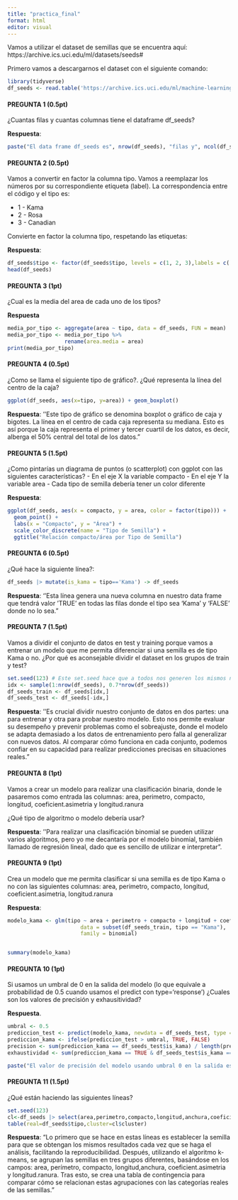 ---
title: "practica_final"
format: html
editor: visual
---

Vamos a utilizar el dataset de semillas que se encuentra aquí: https://archive.ics.uci.edu/ml/datasets/seeds#

Primero vamos a descargarnos el dataset con el siguiente comando:

```{r}
library(tidyverse)
df_seeds <- read.table('https://archive.ics.uci.edu/ml/machine-learning-databases/00236/seeds_dataset.txt', col.names =c('area','perimetro','compacto','longitud','anchura','coeficient.asimetria','longitud.ranura','tipo'))
```

#### PREGUNTA 1 (0.5pt)

¿Cuantas filas y cuantas columnas tiene el dataframe df_seeds?

**Respuesta**:

```{r}
paste("El data frame df_seeds es", nrow(df_seeds), "filas y", ncol(df_seeds), "columnas")
```

#### PREGUNTA 2 (0.5pt)

Vamos a convertir en factor la columna tipo. Vamos a reemplazar los números por su correspondiente etiqueta (label). La correspondencia entre el código y el tipo es:

-   1 - Kama
-   2 - Rosa
-   3 - Canadian

Convierte en factor la columna tipo, respetando las etiquetas:

**Respuesta**:

```{r}
df_seeds$tipo <- factor(df_seeds$tipo, levels = c(1, 2, 3),labels = c('Kama', 'Rosa', 'Canadian'))
head(df_seeds)
```

#### PREGUNTA 3 (1pt)

¿Cual es la media del area de cada uno de los tipos?

**Respuesta**

```{r}
media_por_tipo <- aggregate(area ~ tipo, data = df_seeds, FUN = mean)
media_por_tipo <- media_por_tipo %>%
                  rename(area.media = area)
print(media_por_tipo)
```

#### PREGUNTA 4 (0.5pt)

¿Como se llama el siguiente tipo de gráfico?. ¿Qué representa la línea del centro de la caja?

```{r}
ggplot(df_seeds, aes(x=tipo, y=area)) + geom_boxplot()
```

**Respuesta**: ''Este tipo de gráfico se denomina boxplot o gráfico de caja y bigotes. La línea en el centro de cada caja representa su mediana. Esto es así porque la caja representa el primer y tercer cuartil de los datos, es decir, alberga el 50% central del total de los datos."

#### PREGUNTA 5 (1.5pt)

¿Como pintarías un diagrama de puntos (o scatterplot) con ggplot con las siguientes características? - En el eje X la variable compacto - En el eje Y la variable area - Cada tipo de semilla debería tener un color diferente

**Respuesta**:

```{r}
ggplot(df_seeds, aes(x = compacto, y = area, color = factor(tipo))) +
  geom_point() +
  labs(x = "Compacto", y = "Área") +
  scale_color_discrete(name = "Tipo de Semilla") +
  ggtitle("Relación compacto/área por Tipo de Semilla")
```

#### PREGUNTA 6 (0.5pt)

¿Qué hace la siguiente línea?:

```{r}
df_seeds |> mutate(is_kama = tipo=='Kama') -> df_seeds
```

**Respuesta**: ''Esta línea genera una nueva columna en nuestro data frame que tendrá valor 'TRUE' en todas las filas donde el tipo sea 'Kama' y 'FALSE' donde no lo sea."

#### PREGUNTA 7 (1.5pt)

Vamos a dividir el conjunto de datos en test y training porque vamos a entrenar un modelo que me permita diferenciar si una semilla es de tipo Kama o no. ¿Por qué es aconsejable dividir el dataset en los grupos de train y test?

```{r}
set.seed(123) # Este set.seed hace que a todos nos generen los mismos número aleatorios
idx <- sample(1:nrow(df_seeds), 0.7*nrow(df_seeds))
df_seeds_train <- df_seeds[idx,]
df_seeds_test <- df_seeds[-idx,]
```

**Respuesta**: ''Es crucial dividir nuestro conjunto de datos en dos partes: una para entrenar y otra para probar nuestro modelo. Esto nos permite evaluar su desempeño y prevenir problemas como el sobreajuste, donde el modelo se adapta demasiado a los datos de entrenamiento pero falla al generalizar con nuevos datos. Al comparar cómo funciona en cada conjunto, podemos confiar en su capacidad para realizar predicciones precisas en situaciones reales."

#### PREGUNTA 8 (1pt)

Vamos a crear un modelo para realizar una clasificación binaria, donde le pasaremos como entrada las columnas: area, perimetro, compacto, longitud, coeficient.asimetria y longitud.ranura

¿Qué tipo de algoritmo o modelo debería usar?

**Respuesta**: ''Para realizar una clasificación binomial se pueden utilizar varios algoritmos, pero yo me decantaría por el modelo binomial, también llamado de regresión lineal, dado que es sencillo de utilizar e interpretar".

#### PREGUNTA 9 (1pt)

Crea un modelo que me permita clasificar si una semilla es de tipo Kama o no con las siguientes columnas: area, perimetro, compacto, longitud, coeficient.asimetria, longitud.ranura

**Respuesta**:

```{r}
modelo_kama <- glm(tipo ~ area + perimetro + compacto + longitud + coeficient.asimetria + longitud.ranura, 
                       data = subset(df_seeds_train, tipo == "Kama"), 
                       family = binomial)


summary(modelo_kama)
```

#### PREGUNTA 10 (1pt)

Si usamos un umbral de 0 en la salida del modelo (lo que equivale a probabilidad de 0.5 cuando usamos el predict con type='response') ¿Cuales son los valores de precisión y exhausitividad?

**Respuesta**.

```{r}
umbral <- 0.5
prediccion_test <- predict(modelo_kama, newdata = df_seeds_test, type = "response")
prediccion_kama <- ifelse(prediccion_test > umbral, TRUE, FALSE)
precision <- sum(prediccion_kama == df_seeds_test$is_kama) / length(prediccion_kama)
exhaustividad <- sum(prediccion_kama == TRUE & df_seeds_test$is_kama == TRUE) / sum(df_seeds_test$is_kama == TRUE)

paste("El valor de precisión del modelo usando umbral 0 en la salida es", round(precision, 3), "y el valor de exhaustividad es", exhaustividad)
```

#### PREGUNTA 11 (1.5pt)

¿Qué están haciendo las siguientes líneas?

```{r}
set.seed(123)
cl<-df_seeds |> select(area,perimetro,compacto,longitud,anchura,coeficient.asimetria,longitud.ranura) |> kmeans(3)
table(real=df_seeds$tipo,cluster=cl$cluster)
```

**Respuesta**: "Lo primero que se hace en estas líneas es establecer la semilla para que se obtengan los mismos resultados cada vez que se haga el análisis, facilitando la reproducibilidad. Después, utilizando el algoritmo k-means, se agrupan las semillas en tres grupos diferentes, basándose en los campos: area, perímetro, compacto, longitud,anchura, coeficient.asimetria y longitud.ranura. Tras esto, se crea una tabla de contingencia para comparar cómo se relacionan estas agrupaciones con las categorías reales de las semillas."
